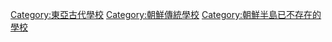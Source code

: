 [[Category:東亞古代學校|Category:東亞古代學校]]
[[Category:朝鮮傳統學校|Category:朝鮮傳統學校]]
[[Category:朝鮮半島已不存在的學校|Category:朝鮮半島已不存在的學校]]